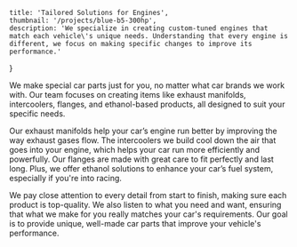     title: 'Tailored Solutions for Engines',
    thumbnail: '/projects/blue-b5-300hp',
    description: 'We specialize in creating custom-tuned engines that match each vehicle\'s unique needs. Understanding that every engine is different, we focus on making specific changes to improve its performance.'
}

We make special car parts just for you, no matter what car brands we work with. Our team focuses on creating items like exhaust manifolds, intercoolers, flanges, and ethanol-based products, all designed to suit your specific needs.

Our exhaust manifolds help your car’s engine run better by improving the way exhaust gases flow. The intercoolers we build cool down the air that goes into your engine, which helps your car run more efficiently and powerfully. Our flanges are made with great care to fit perfectly and last long. Plus, we offer ethanol solutions to enhance your car’s fuel system, especially if you're into racing.

We pay close attention to every detail from start to finish, making sure each product is top-quality. We also listen to what you need and want, ensuring that what we make for you really matches your car's requirements. Our goal is to provide unique, well-made car parts that improve your vehicle's performance.